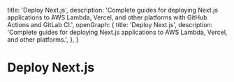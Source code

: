   title: 'Deploy Next.js',
  description: 'Complete guides for deploying Next.js applications to AWS Lambda, Vercel, and other platforms with GitHub Actions and GitLab CI.',
  openGraph: {
    title: 'Deploy Next.js',
    description: 'Complete guides for deploying Next.js applications to AWS Lambda, Vercel, and other platforms.',
  },
}

# Deploy Next.js
